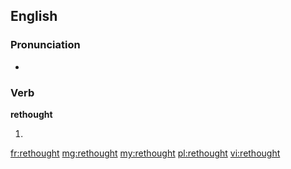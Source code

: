 ==English==

===Pronunciation===
* {{a|UK}} {{IPA|/ɹiˈθɔwt/|/ɹiˈːθɔːt/}}

===Verb===
'''rethought'''

# {{past of|[[rethink]]}}

[[fr:rethought]]
[[mg:rethought]]
[[my:rethought]]
[[pl:rethought]]
[[vi:rethought]]